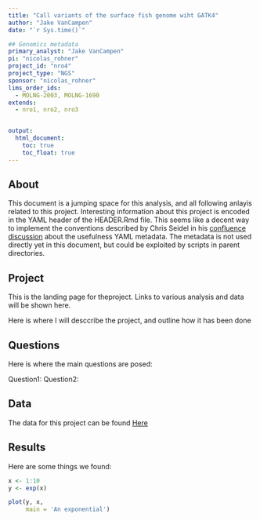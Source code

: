 ```yaml
---
title: "Call variants of the surface fish genome wiht GATK4"
author: "Jake VanCampen"
date: "`r Sys.time()`"

## Genomics metadata
primary_analyst: "Jake VanCampen"
pi: "nicolas_rohner"
project_id: "nro4"
project_type: "NGS"
sponsor: "nicolas_rohner"
lims_order_ids:
  - MOLNG-2003, MOLNG-1690 
extends: 
  - nro1, nro2, nro3


output:
  html_document:
    toc: true
    toc_float: true
---
```


## About

This document is a jumping space for this analysis, and all following anlayis related to this project. Interesting information about this project is encoded in the YAML header of the HEADER.Rmd file. This seems like a decent way to implement the conventions described by Chris Seidel in his [confluence discussion](https://confluence.stowers.org/display/GENOME/YAML+encoded+project+parameters) about the usefulness YAML metadata. The metadata is not used directly yet in this document, but could be exploited by scripts in parent directories. 


## Project

This is the landing page for theproject. Links to various analysis and data will be shown here. 

Here is where I will desccribe the project, and outline how it has been done

## Questions

Here is where the main questions are posed: 

Question1: 
Question2: 


## Data

The data for this project can be found [Here](bioinfo/n/data1/genomes/AstMex102)

## Results

Here are some things we found: 

```r
x <- 1:10 
y <- exp(x) 

plot(y, x, 
     main = 'An exponential') 
```


